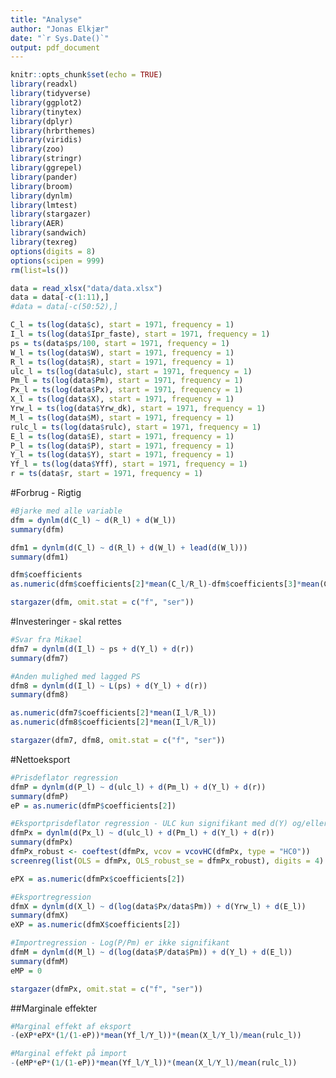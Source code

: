 ```yaml
---
title: "Analyse"
author: "Jonas Elkjær"
date: "`r Sys.Date()`"
output: pdf_document
---
```


```r
knitr::opts_chunk$set(echo = TRUE)
library(readxl)
library(tidyverse)
library(ggplot2)
library(tinytex)
library(dplyr)
library(hrbrthemes)
library(viridis)
library(zoo)
library(stringr)
library(ggrepel)
library(pander)
library(broom)
library(dynlm)
library(lmtest)
library(stargazer)
library(AER)
library(sandwich)
library(texreg)
options(digits = 8)
options(scipen = 999)
rm(list=ls())
```

```r
data = read_xlsx("data/data.xlsx")
data = data[-c(1:11),]
#data = data[-c(50:52),]
```

```r
C_l = ts(log(data$c), start = 1971, frequency = 1)
I_l = ts(log(data$Ipr_faste), start = 1971, frequency = 1)
ps = ts(data$ps/100, start = 1971, frequency = 1)
W_l = ts(log(data$W), start = 1971, frequency = 1)
R_l = ts(log(data$R), start = 1971, frequency = 1)
ulc_l = ts(log(data$ulc), start = 1971, frequency = 1)
Pm_l = ts(log(data$Pm), start = 1971, frequency = 1)
Px_l = ts(log(data$Px), start = 1971, frequency = 1)
X_l = ts(log(data$X), start = 1971, frequency = 1)
Yrw_l = ts(log(data$Yrw_dk), start = 1971, frequency = 1)
M_l = ts(log(data$M), start = 1971, frequency = 1)
rulc_l = ts(log(data$rulc), start = 1971, frequency = 1)
E_l = ts(log(data$E), start = 1971, frequency = 1)
P_l = ts(log(data$P), start = 1971, frequency = 1)
Y_l = ts(log(data$Y), start = 1971, frequency = 1)
Yf_l = ts(log(data$Yff), start = 1971, frequency = 1)
r = ts(data$r, start = 1971, frequency = 1)
```

#Forbrug - Rigtig
```r
#Bjarke med alle variable
dfm = dynlm(d(C_l) ~ d(R_l) + d(W_l))
summary(dfm)

dfm1 = dynlm(d(C_l) ~ d(R_l) + d(W_l) + lead(d(W_l)))
summary(dfm1)

dfm$coefficients
as.numeric(dfm$coefficients[2]*mean(C_l/R_l)-dfm$coefficients[3]*mean(C_l/W_l))
```

```r
stargazer(dfm, omit.stat = c("f", "ser"))
```

#Investeringer - skal rettes
```r
#Svar fra Mikael
dfm7 = dynlm(d(I_l) ~ ps + d(Y_l) + d(r))
summary(dfm7)

#Anden mulighed med lagged PS
dfm8 = dynlm(d(I_l) ~ L(ps) + d(Y_l) + d(r))
summary(dfm8)

as.numeric(dfm7$coefficients[2]*mean(I_l/R_l))
as.numeric(dfm8$coefficients[2]*mean(I_l/R_l))
```

```r
stargazer(dfm7, dfm8, omit.stat = c("f", "ser"))
```




#Nettoeksport
```r
#Prisdeflator regression
dfmP = dynlm(d(P_l) ~ d(ulc_l) + d(Pm_l) + d(Y_l) + d(r))
summary(dfmP)
eP = as.numeric(dfmP$coefficients[2])

#Eksportprisdeflator regression - ULC kun signifikant med d(Y) og/eller r som kontrolvariable
dfmPx = dynlm(d(Px_l) ~ d(ulc_l) + d(Pm_l) + d(Y_l) + d(r))
summary(dfmPx)
dfmPx_robust <- coeftest(dfmPx, vcov = vcovHC(dfmPx, type = "HC0"))
screenreg(list(OLS = dfmPx, OLS_robust_se = dfmPx_robust), digits = 4)

ePX = as.numeric(dfmPx$coefficients[2])

#Eksportregression
dfmX = dynlm(d(X_l) ~ d(log(data$Px/data$Pm)) + d(Yrw_l) + d(E_l))
summary(dfmX)
eXP = as.numeric(dfmX$coefficients[2])

#Importregression - Log(P/Pm) er ikke signifikant
dfmM = dynlm(d(M_l) ~ d(log(data$P/data$Pm)) + d(Y_l) + d(E_l))
summary(dfmM)
eMP = 0
```

```r
stargazer(dfmPx, omit.stat = c("f", "ser"))
```


##Marginale effekter
```r
#Marginal effekt af eksport
-(eXP*ePX*(1/(1-eP))*mean(Yf_l/Y_l))*(mean(X_l/Y_l)/mean(rulc_l))

#Marginal effekt på import
-(eMP*eP*(1/(1-eP))*mean(Yf_l/Y_l))*(mean(X_l/Y_l)/mean(rulc_l))
```

